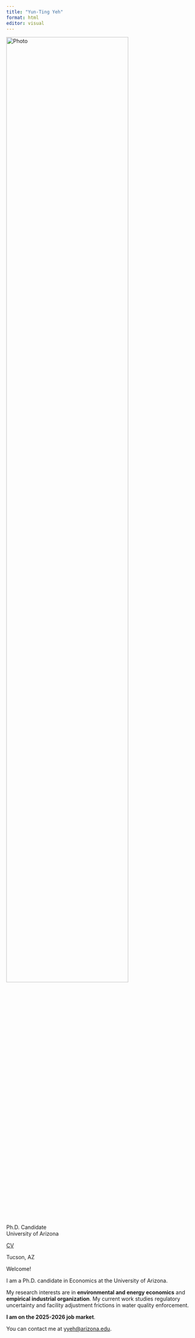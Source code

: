 ```yaml
---
title: "Yun-Ting Yeh"
format: html
editor: visual
---
```


::: grid
::: g-col-4
![Photo](images/pic.png){width="80%"}\

Ph.D. Candidate\
University of Arizona

<a href="/files/Yun-TingYeh_CV.pdf" target="_blank"> CV</a>

<i class="fa-solid fa-location-dot"></i> Tucson, AZ
:::

::: g-col-8
Welcome!

I am a Ph.D. candidate in Economics at the University of Arizona.

My research interests are in **environmental and energy economics** and **empirical industrial organization**. My current work studies regulatory uncertainty and facility adjustment frictions in water quality enforcement.

**I am on the 2025-2026 job market**.

You can contact me at [yyeh\@arizona.edu](mailto:%20yyeh@arizona.edu).
:::
:::
